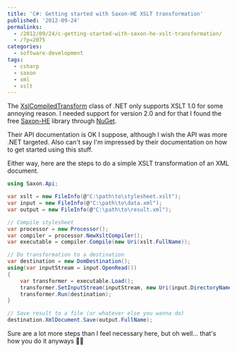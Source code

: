 ---
title: 'C#: Getting started with Saxon-HE XSLT transformation'
published: '2012-09-24'
permalinks:
  - /2012/09/24/c-getting-started-with-saxon-he-xslt-transformation/
  - /?p=2075
categories:
  - software-development
tags:
  - csharp
  - saxon
  - xml
  - xslt
---

The [XslCompiledTransform](https://msdn.microsoft.com/en-us/library/system.xml.xsl.xslcompiledtransform.aspx) class of .NET only supports XSLT 1.0 for some annoying reason. I needed support for version 2.0 and for that I found the free [Saxon-HE](https://www.saxonica.com) library through [NuGet](https://www.nuget.org/packages/Saxon-HE).

Their API documentation is OK I suppose, although I wish the API was more .NET targeted. Also can't say I'm impressed by their documentation on how to get started using this stuff.

Either way, here are the steps to do a simple XSLT transformation of an XML document.

```csharp
using Saxon.Api;

var xslt = new FileInfo(@"C:\path\to\stylesheet.xslt");
var input = new FileInfo(@"C:\path\to\data.xml");
var output = new FileInfo(@"C:\path\to\result.xml");

// Compile stylesheet
var processor = new Processor();
var compiler = processor.NewXsltCompiler();
var executable = compiler.Compile(new Uri(xslt.FullName));

// Do transformation to a destination
var destination = new DomDestination();
using(var inputStream = input.OpenRead())
{
    var transformer = executable.Load();
    transformer.SetInputStream(inputStream, new Uri(input.DirectoryName));
    transformer.Run(destination);
}

// Save result to a file (or whatever else you wanna do)
destination.XmlDocument.Save(output.FullName);
```

Sure are a lot more steps than I feel necessary here, but oh well... that's how you do it anyways 🤷‍♂️
